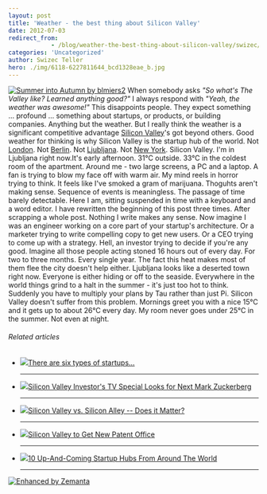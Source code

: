 ```yaml
---
layout: post
title: 'Weather - the best thing about Silicon Valley'
date: 2012-07-03
redirect_from: 
            - /blog/weather-the-best-thing-about-silicon-valley/swizec/4771
categories: 'Uncategorized'
author: Swizec Teller
hero: ./img/6118-6227811644_bcd1328eae_b.jpg
---
```

[![Summer into Autumn by blmiers2](./img/6118-6227811644_bcd1328eae_b.jpg "Summer into Autumn by blmiers2")](http://www.flickr.com/photos/blmiers2/6227811644/) When somebody asks _"So what's The Valley like? Learned anything good?"_ I always respond with _"Yeah, the weather was awesome!"_ This disappoints people. They expect something ... profound ... something about startups, or products, or building companies. Anything but the weather. But I really think the weather is a significant competitive advantage [Silicon Valley](<http://maps.google.com/maps?ll=37.37,-122.04&spn=1.0,1.0&q=37.37,-122.04 (Silicon%20Valley)&t=h> "Silicon Valley")'s got beyond others. Good weather for thinking is why Silicon Valley is the startup hub of the world. Not [London](<http://maps.google.com/maps?ll=51.5072222222,-0.1275&spn=0.1,0.1&q=51.5072222222,-0.1275 (London)&t=h> "London"). Not [Berlin](<http://maps.google.com/maps?ll=52.5005555556,13.3988888889&spn=0.01,0.01&q=52.5005555556,13.3988888889 (Berlin)&t=h> "Berlin"). Not [Ljubljana](<http://maps.google.com/maps?ll=46.0555555556,14.5083333333&spn=0.1,0.1&q=46.0555555556,14.5083333333 (Ljubljana)&t=h> "Ljubljana"). Not [New York](<http://maps.google.com/maps?ll=40.7166666667,-74.0&spn=0.1,0.1&q=40.7166666667,-74.0 (New%20York%20City)&t=h> "New York City"). Silicon Valley. I'm in Ljubljana right now.It's early afternoon. 31°C outside. 33°C in the coldest room of the apartment. Around me - two large screens, a PC and a laptop. A fan is trying to blow my face off with warm air. My mind reels in horror trying to think. It feels like I've smoked a gram of marijuana. Thoguhts aren't making sense. Sequence of events is meaningless. The passage of time barely detectable. Here I am, sitting suspended in time with a keyboard and a word editor. I have rewritten the beginning of this post three times. After scrapping a whole post. Nothing I write makes any sense. Now imagine I was an engineer working on a core part of your startup's architecture. Or a marketer trying to write compelling copy to get new users. Or a CEO trying to come up with a strategy. Hell, an investor trying to decide if you're any good. Imagine all those people acting stoned 16 hours out of every day. For two to three months. Every single year. The fact this heat makes most of them flee the city doesn't help either. Ljubljana looks like a deserted town right now. Everyone is either hiding or off to the seaside. Everywhere in the world things grind to a halt in the summer - it's just too hot to think. Suddenly you have to multiply your plans by Tau rather than just Pi. Silicon Valley doesn't suffer from this problem. Mornings greet you with a nice 15°C and it gets up to about 26°C every day. My room never goes under 25°C in the summer. Not even at night.

###### Related articles

- [![](http://i.zemanta.com/noimg_06_80_80.jpg)](http://www.zdnet.com/blog/foremski/there-are-six-types-of-startups/1958)[There are six types of startups...](http://www.zdnet.com/blog/foremski/there-are-six-types-of-startups/1958)

  * * *

- [![](http://i.zemanta.com/97732458_80_80.jpg)](http://mashable.com/2012/07/01/20-under-20-transforming-tomorrow/)[Silicon Valley Investor's TV Special Looks for Next Mark Zuckerberg](http://mashable.com/2012/07/01/20-under-20-transforming-tomorrow/)

  * * *

- [![](http://i.zemanta.com/96632143_80_80.jpg)](http://www.forbes.com/sites/bhrigupankajprashar/2012/06/26/silicon-valley-vs-silicon-alley-does-it-matter/)[Silicon Valley vs. Silicon Alley -- Does it Matter?](http://www.forbes.com/sites/bhrigupankajprashar/2012/06/26/silicon-valley-vs-silicon-alley-does-it-matter/)

  * * *

- [![](http://i.zemanta.com/97835477_80_80.jpg)](http://www.patspapers.com/story_stack/item/silicon_valley_to_get_new_patent_office/)[Silicon Valley to Get New Patent Office](http://www.patspapers.com/story_stack/item/silicon_valley_to_get_new_patent_office/)

  * * *

- [![](http://i.zemanta.com/noimg_07_80_80.jpg)](http://grasshopper.com/blog/2011/01/10-up-and-coming-startup-hubs-from-around-the-world/)[10 Up-And-Coming Startup Hubs From Around The World](http://grasshopper.com/blog/2011/01/10-up-and-coming-startup-hubs-from-around-the-world/)

  * * *

[![Enhanced by Zemanta](http://img.zemanta.com/zemified_e.png?x-id=194b10a5-7444-4717-9fad-4d803c3c1631)](http://www.zemanta.com/?px "Enhanced by Zemanta")